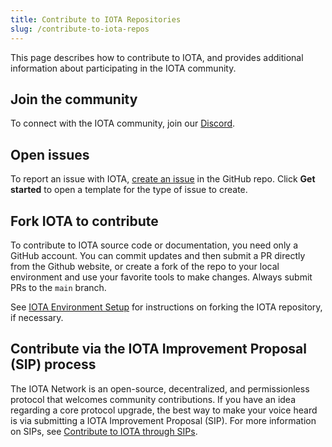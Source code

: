 ```yaml
---
title: Contribute to IOTA Repositories
slug: /contribute-to-iota-repos
---
```


This page describes how to contribute to IOTA, and provides additional information about participating in the IOTA community.

## Join the community

To connect with the IOTA community, join our [Discord](https://discord.gg/iota).

## Open issues

To report an issue with IOTA, [create an issue](https://github.com/iotaledger/iota/issues/new/choose) in the GitHub repo. Click **Get started** to open a template for the type of issue to create.

## Fork IOTA to contribute

To contribute to IOTA source code or documentation, you need only a GitHub account. You can commit updates and then submit a PR directly from the Github website, or create a fork of the repo to your local environment and use your favorite tools to make changes. Always submit PRs to the `main` branch.

See [IOTA Environment Setup](/developer/getting-started/iota-environment.mdx) for instructions on forking the IOTA repository, if necessary.

## Contribute via the IOTA Improvement Proposal (SIP) process

The IOTA Network is an open-source, decentralized, and permissionless protocol that welcomes community contributions. If you have an idea regarding a core protocol upgrade, the best way to make your voice heard is via submitting a IOTA Improvement Proposal (SIP). For more information on SIPs, see [Contribute to IOTA through SIPs](https://blog.iota.io/iota-improvement-proposals-sips/).


